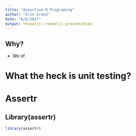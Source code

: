 ```yaml
---
title: "Assertive R Programing"
author: "Erin Grand"
date: "6/6/2017"
output: revealjs::revealjs_presentation
---
```


## Why?
- We of


# What the heck is unit testing?


# Assertr

## Library(assertr)

```r
library(assertr)
```


